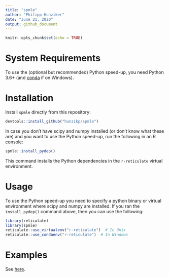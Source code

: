 ```yaml
---
title: "spmle"
author: "Philipp Hunziker"
date: "June 21, 2020"
output: github_document
---
```


```r
knitr::opts_chunk$set(echo = TRUE)
```

# System Requirements

To use the (optional but recommended) Python speed-up, you need Python 3.6+ (and [conda](https://conda.io/docs/user-guide/install/windows.html) if on Windows).


# Installation

Install `spmle` directly from this repository:

```r
devtools::install_github("hunzikp/spmle")
```

In case you don't have scipy and numpy installed (or don't know what these are) and you want to use the Python speed-up, run the following in an R console:
```r
spmle::install_pydep()
```
This command installs the Python dependencies in the `r-reticulate` virtual environment.

# Usage

To use the Python speed-up you need to specify a python binary or virtual environment where scipy and numpy are installed. If you ran the `install_pydep()` command above, then you can use the following:  

```r
library(reticulate)
library(spmle)
reticulate::use_virtualenv("r-reticulate")  # In Unix
reticulate::use_condaenv("r-reticulate")  # In Windows
```

# Examples

See [here](scripts/stmodel_testing.md).
